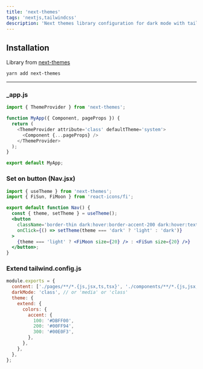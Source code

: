 ```yaml
---
title: 'next-themes'
tags: 'nextjs,tailwindcss'
description: 'Next themes library configuration for dark mode with tailwindcss'
---
```


## Installation

Library from [next-themes](https://github.com/pacocoursey/next-themes)

```bash
yarn add next-themes
```

---

### \_app.js

```js
import { ThemeProvider } from 'next-themes';

function MyApp({ Component, pageProps }) {
  return (
    <ThemeProvider attribute='class' defaultTheme='system'>
      <Component {...pageProps} />
    </ThemeProvider>
  );
}

export default MyApp;
```

### Set on button (Nav.jsx)

```jsx
import { useTheme } from 'next-themes';
import { FiSun, FiMoon } from 'react-icons/fi';

export default function Nav() {
  const { theme, setTheme } = useTheme();
  <button
    className='border-thin dark:hover:border-accent-200 dark:hover:text-accent-200 hover:border-accent-200 hover:text-accent-200 rounded-md p-2.5 focus:outline-none'
    onClick={() => setTheme(theme === 'dark' ? 'light' : 'dark')}
  >
    {theme === 'light' ? <FiMoon size={20} /> : <FiSun size={20} />}
  </button>;
}
```

### Extend tailwind.config.js

```js
module.exports = {
  content: ['./pages/**/*.{js,jsx,ts,tsx}', './components/**/*.{js,jsx,ts,tsx}'],
  darkMode: 'class', // or 'media' or 'class'
  theme: {
    extend: {
      colors: {
        accent: {
          100: '#DBFF00',
          200: '#00FF94',
          300: '#00E0F3',
        },
      },
    },
  },
};
```
